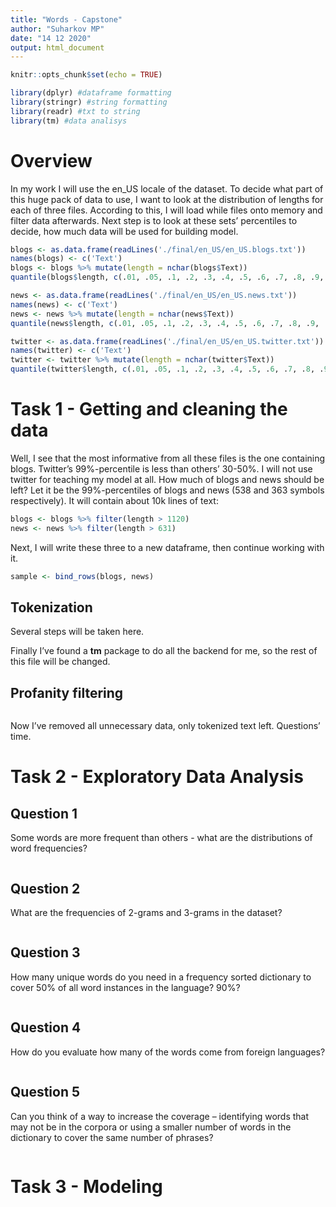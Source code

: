 ```yaml
---
title: "Words - Capstone"
author: "Suharkov MP"
date: "14 12 2020"
output: html_document
---
```


```r
knitr::opts_chunk$set(echo = TRUE)
```

```r
library(dplyr) #dataframe formatting
library(stringr) #string formatting
library(readr) #txt to string
library(tm) #data analisys
```

# Overview

In my work I will use the en_US locale of the dataset. To decide what part of this huge pack of data to use, I want to look at the distribution of lengths for each of three files. According to this, I will load while files onto memory and filter data afterwards. Next step is to look at these sets' percentiles to decide, how much data will be used for building model.
```r
blogs <- as.data.frame(readLines('./final/en_US/en_US.blogs.txt'))
names(blogs) <- c('Text')
blogs <- blogs %>% mutate(length = nchar(blogs$Text))
quantile(blogs$length, c(.01, .05, .1, .2, .3, .4, .5, .6, .7, .8, .9, .95, .99))
```

```r
news <- as.data.frame(readLines('./final/en_US/en_US.news.txt'))
names(news) <- c('Text')
news <- news %>% mutate(length = nchar(news$Text))
quantile(news$length, c(.01, .05, .1, .2, .3, .4, .5, .6, .7, .8, .9, .95, .99))
```

```r
twitter <- as.data.frame(readLines('./final/en_US/en_US.twitter.txt'))
names(twitter) <- c('Text')
twitter <- twitter %>% mutate(length = nchar(twitter$Text))
quantile(twitter$length, c(.01, .05, .1, .2, .3, .4, .5, .6, .7, .8, .9, .95, .99))
```

# Task 1 - Getting and cleaning the data

Well, I see that the most informative from all these files is the one containing blogs. Twitter's 99%-percentile is less than others' 30-50%. I will not use twitter for teaching my model at all. How much of blogs and news should be left? Let it be the 99%-percentiles of blogs and news (538 and 363 symbols respectively). It will contain about 10k lines of text:
```r
blogs <- blogs %>% filter(length > 1120)
news <- news %>% filter(length > 631)
```

Next, I will write these three to a new dataframe, then continue working with it.
```r
sample <- bind_rows(blogs, news)
```

## Tokenization
Several steps will be taken here.

Finally I've found a **tm** package to do all the backend for me, so the rest of this file will be changed.

## Profanity filtering

```r

```

Now I've removed all unnecessary data, only tokenized text left. Questions' time.

# Task 2 - Exploratory Data Analysis

## Question 1
Some words are more frequent than others - what are the distributions of word frequencies? 
```r

```


## Question 2
What are the frequencies of 2-grams and 3-grams in the dataset? 
```r

```


## Question 3
How many unique words do you need in a frequency sorted dictionary to cover 50% of all word instances in the language? 90%? 
```r

```


## Question 4
How do you evaluate how many of the words come from foreign languages? 
```r

```


## Question 5
Can you think of a way to increase the coverage -- identifying words that may not be in the corpora or using a smaller number of words in the dictionary to cover the same number of phrases?
```r

```

# Task 3 - Modeling

